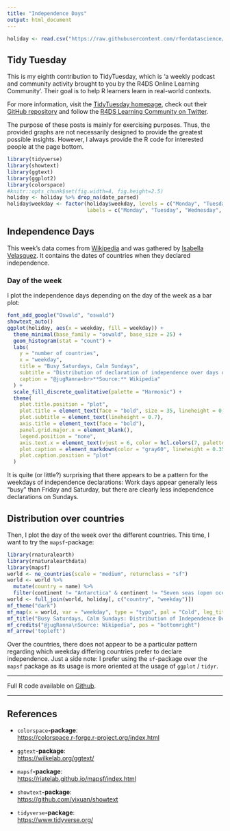 ```yaml
---
title: "Independence Days"
output: html_document
---
```



```r
holiday <- read.csv("https://raw.githubusercontent.com/rfordatascience/tidytuesday/master/data/2021/2021-07-06/holidays.csv")
```

## Tidy Tuesday

This is my eighth contribution to TidyTuesday, which is 'a weekly podcast and community activity brought to you by the R4DS Online Learning Community'. Their goal is to help R learners learn in real-world contexts. 

For more information, visit the [TidyTuesday homepage](https://www.tidytuesday.com/), check out their [GitHub repository](https://github.com/rfordatascience/tidytuesday) and follow the [R4DS Learning Community on Twitter](https://twitter.com/R4DScommunity).

The purpose of these posts is mainly for exercising purposes. Thus, the provided graphs are not necessarily designed to provide the greatest possible insights. However, I always provide the R code for interested people at the page bottom.

```r
library(tidyverse)
library(showtext)
library(ggtext)
library(ggplot2)
library(colorspace)
#knitr::opts_chunk$set(fig.width=4, fig.height=2.5) 
holiday <- holiday %>% drop_na(date_parsed)
holiday$weekday <- factor(holiday$weekday, levels = c("Monday", "Tuesday", "Wednesday", "Thursday", "Friday", "Saturday", "Sunday"), 
                          labels = c("Monday", "Tuesday", "Wednesday", "Thursday", "Friday", "Saturday", "Sunday"))
```

## Independence Days

This week's data comes from [Wikipedia](https://en.wikipedia.org/wiki/List_of_national_independence_days) and was gathered by [Isabella Velasquez](https://github.com/rfordatascience/tidytuesday/issues/352). It contains the dates of countries when they declared independence.

### Day of the week

I plot the independence days depending on the day of the week as a bar plot:

```r
font_add_google("Oswald", "oswald")
showtext_auto()
ggplot(holiday, aes(x = weekday, fill = weekday)) +
  theme_minimal(base_family = "oswald", base_size = 25) +
  geom_histogram(stat = "count") +
  labs(
    y = "number of countries",
    x = "weekday",
    title = "Busy Saturdays, Calm Sundays",
    subtitle = "Distribution of declaration of independence over days of the week.",
    caption = "@jugRanna<br>**Source:** Wikipedia"
  ) + 
  scale_fill_discrete_qualitative(palette = "Harmonic") +
  theme(
    plot.title.position = "plot", 
    plot.title = element_text(face = "bold", size = 35, lineheight = 0, margin = margin(1, 0, 0.6, 1)),
    plot.subtitle = element_text(lineheight = 0.7),
    axis.title = element_text(face = "bold"),
    panel.grid.major.x = element_blank(),
    legend.position = "none",
    axis.text.x = element_text(vjust = 6, color = hcl.colors(7, palette = "Harmonic")),
    plot.caption = element_markdown(color = "gray60", lineheight = 0.35),
    plot.caption.position = "plot"
  )
```

It is quite (or little?) surprising that there appears to be a pattern for the weekdays of independence declarations: Work days appear generally less "busy" than Friday and Saturday, but there are clearly less independence declarations on Sundays. 

## Distribution over countries
Then, I plot the day of the week over the different countries. This time, I want to try the `mapsf`-package: 

```r
library(rnaturalearth)
library(rnaturalearthdata)
library(mapsf)
world <- ne_countries(scale = "medium", returnclass = "sf")
world <- world %>%
  mutate(country = name) %>% 
  filter(continent != "Antarctica" & continent != "Seven seas (open ocean)") 
world <- full_join(world, holiday[, c("country", "weekday")])
mf_theme("dark")
mf_map(x = world, var = "weekday", type = "typo", pal = "Cold", leg_title = "", leg_pos = "bottomleft", leg_no_data = "NA")
mf_title("Busy Saturdays, Calm Sundays: Distribution of Independence Declarations over Weekdays")
mf_credits("@jugRanna\nSource: Wikipedia", pos = "bottomright")
mf_arrow('topleft')
```

Over the countries, there does not appear to be a particular pattern regarding which weekday differing countries prefer to declare independence. Just a side note: I prefer using the `sf`-package over the `mapsf` package as its usage is more oriented at the usage of `ggplot` / `tidyr`.

--------------------------------------------------

Full R code available on [Github](https://github.com/jgranna/tidytuesday/tree/main/2021-07-06).

--------------------------------------------------

## References

- `colorspace`**-package**:  
<https://colorspace.r-forge.r-project.org/index.html>

- `ggtext`**-package**:  
<https://wilkelab.org/ggtext/>

- `mapsf`**-package**:  
<https://riatelab.github.io/mapsf/index.html>

- `showtext`**-package**:  
<https://github.com/yixuan/showtext>

- `tidyverse`**-package**:  
<https://www.tidyverse.org/>
